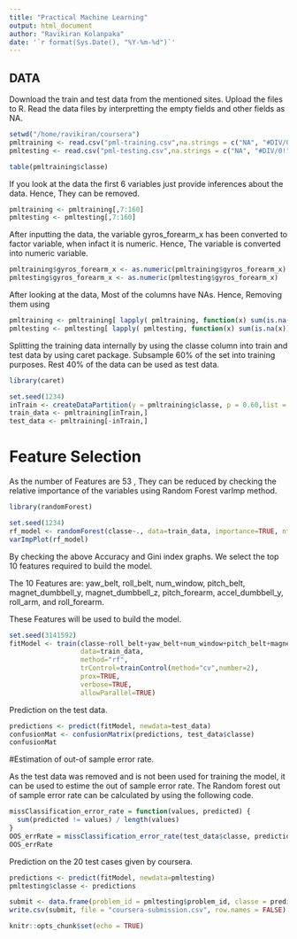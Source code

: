 ```yaml
---
title: "Practical Machine Learning"
output: html_document
author: "Ravikiran Kolanpaka"
date: '`r format(Sys.Date(), "%Y-%m-%d")`'
---
```


## DATA
Download the train and test data from the mentioned sites. 
Upload the files to R. 
Read the data files by interpretting the empty fields and other fields as NA. 
```r
setwd("/home/ravikiran/coursera")
pmltraining <- read.csv("pml-training.csv",na.strings = c("NA", "#DIV/0!", ""))
pmltesting <- read.csv("pml-testing.csv",na.strings = c("NA", "#DIV/0!", ""))

```

```r
table(pmltraining$classe)
```

If you look at the data the first 6 variables just provide inferences about the data. Hence, They can be removed.

```r
pmltraining <- pmltraining[,7:160]
pmltesting <- pmltesting[,7:160]
```

After inputting the data, the variable gyros_forearm_x has been converted to factor variable, when infact it is
numeric. Hence, The variable is converted into numeric variable. 

```r
pmltraining$gyros_forearm_x <- as.numeric(pmltraining$gyros_forearm_x)
pmltesting$gyros_forearm_x <- as.numeric(pmltesting$gyros_forearm_x)
```

After looking at the data, Most of the columns have NAs. Hence, Removing them using

```r
pmltraining <- pmltraining[ lapply( pmltraining, function(x) sum(is.na(x)) / length(x) ) < 0.4 ]
pmltesting <- pmltesting[ lapply( pmltesting, function(x) sum(is.na(x)) / length(x) ) < 0.4 ]
```

Splitting the training data internally by using the classe column into train and test data by using caret package. Subsample 60% of the 
set into training purposes. Rest 40% of the data can be used as test data. 

```r
library(caret)
```

```r
set.seed(1234)
inTrain <- createDataPartition(y = pmltraining$classe, p = 0.60,list = FALSE)
train_data <- pmltraining[inTrain,]
test_data <- pmltraining[-inTrain,]
```



# Feature Selection

As the number of Features are 53 , They can be reduced by checking the relative importance of the variables 
using Random Forest varImp method. 

```r
library(randomForest)
```

```r
set.seed(1234)
rf_model <- randomForest(classe~., data=train_data, importance=TRUE, ntree=100)
varImpPlot(rf_model)
```

By checking the above Accuracy and Gini index graphs. We select the top 10 features required to build the model. 

The 10 Features are:  yaw_belt, roll_belt, num_window, pitch_belt, magnet_dumbbell_y, magnet_dumbbell_z, pitch_forearm, accel_dumbbell_y, roll_arm, and roll_forearm.

These Features will be used to build the model. 

```r

set.seed(3141592)
fitModel <- train(classe~roll_belt+yaw_belt+num_window+pitch_belt+magnet_dumbbell_y+magnet_dumbbell_z+pitch_forearm+accel_dumbbell_y+roll_arm+roll_forearm,
                  data=train_data,
                  method="rf",
                  trControl=trainControl(method="cv",number=2),
                  prox=TRUE,
                  verbose=TRUE,
                  allowParallel=TRUE)
```

Prediction on the test data.


```r

predictions <- predict(fitModel, newdata=test_data)
confusionMat <- confusionMatrix(predictions, test_data$classe)
confusionMat
```

#Estimation of out-of sample error rate.

As the test data was removed and is not been used for training the model, it can be used to estime the out of sample error rate. 
The Random forest out of sample error rate can be calculated by using the following code. 

```r
missClassification_error_rate = function(values, predicted) {
  sum(predicted != values) / length(values)
}
OOS_errRate = missClassification_error_rate(test_data$classe, predictions)
OOS_errRate
```

Prediction on the 20 test cases given by coursera.

```r

predictions <- predict(fitModel, newdata=pmltesting)
pmltesting$classe <- predictions
```

```r
submit <- data.frame(problem_id = pmltesting$problem_id, classe = predictions)
write.csv(submit, file = "coursera-submission.csv", row.names = FALSE)
```

```r
knitr::opts_chunk$set(echo = TRUE)
```


